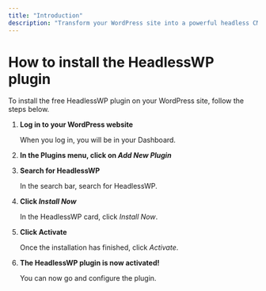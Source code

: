 ```yaml
---
title: "Introduction"
description: "Transform your WordPress site into a powerful headless CMS"
---
```


# How to install the HeadlessWP plugin

To install the free HeadlessWP plugin on your WordPress site, follow the steps below.

1. **Log in to your WordPress website**

   When you log in, you will be in your Dashboard.

2. **In the Plugins menu, click on _Add New Plugin_**
3. **Search for HeadlessWP**

   In the search bar, search for HeadlessWP.

4. **Click _Install Now_**

   In the HeadlessWP card, click _Install Now_.

5. **Click Activate**

   Once the installation has finished, click _Activate_.

6. **The HeadlessWP plugin is now activated!**

   You can now go and configure the plugin.
